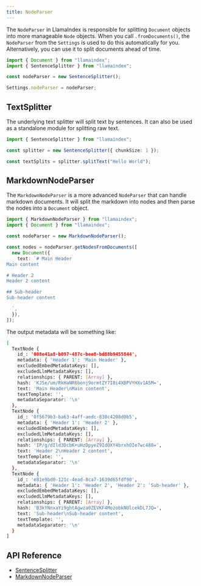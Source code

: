 ```yaml
---
title: NodeParser
---
```


The `NodeParser` in LlamaIndex is responsible for splitting `Document` objects into more manageable `Node` objects. When you call `.fromDocuments()`, the `NodeParser` from the `Settings` is used to do this automatically for you. Alternatively, you can use it to split documents ahead of time.

```typescript
import { Document } from "llamaindex";
import { SentenceSplitter } from "llamaindex";

const nodeParser = new SentenceSplitter();

Settings.nodeParser = nodeParser;
```

## TextSplitter

The underlying text splitter will split text by sentences. It can also be used as a standalone module for splitting raw text.

```typescript
import { SentenceSplitter } from "llamaindex";

const splitter = new SentenceSplitter({ chunkSize: 1 });

const textSplits = splitter.splitText("Hello World");
```

## MarkdownNodeParser

The `MarkdownNodeParser` is a more advanced `NodeParser` that can handle markdown documents. It will split the markdown into nodes and then parse the nodes into a `Document` object.

```typescript
import { MarkdownNodeParser } from "llamaindex";
import { Document } from "llamaindex";

const nodeParser = new MarkdownNodeParser();

const nodes = nodeParser.getNodesFromDocuments([
  new Document({
    text: `# Main Header
Main content

# Header 2
Header 2 content

## Sub-header
Sub-header content

  `,
  }),
]);
```

The output metadata will be something like:

```bash
[
  TextNode {
    id_: '008e41a8-b097-487c-bee8-bd88b9455844',
    metadata: { 'Header 1': 'Main Header' },
    excludedEmbedMetadataKeys: [],
    excludedLlmMetadataKeys: [],
    relationships: { PARENT: [Array] },
    hash: 'KJ5e/um/RkHaNR6bonj9ormtZY7I8i4XBPVYHXv1A5M=',
    text: 'Main Header\nMain content',
    textTemplate: '',
    metadataSeparator: '\n'
  },
  TextNode {
    id_: '0f5679b3-ba63-4aff-aedc-830c4208d0b5',
    metadata: { 'Header 1': 'Header 2' },
    excludedEmbedMetadataKeys: [],
    excludedLlmMetadataKeys: [],
    relationships: { PARENT: [Array] },
    hash: 'IP/g/dIld3DcbK+uHzDpyeZ9IdOXY4brxhOIe7wc488=',
    text: 'Header 2\nHeader 2 content',
    textTemplate: '',
    metadataSeparator: '\n'
  },
  TextNode {
    id_: 'e81e9bd0-121c-4ead-8ca7-1639d65fdf90',
    metadata: { 'Header 1': 'Header 2', 'Header 2': 'Sub-header' },
    excludedEmbedMetadataKeys: [],
    excludedLlmMetadataKeys: [],
    relationships: { PARENT: [Array] },
    hash: 'B3kYNnxaYi9ghtAgwza0ZEVKF4MozobkNUlcekDL7JQ=',
    text: 'Sub-header\nSub-header content',
    textTemplate: '',
    metadataSeparator: '\n'
  }
]
```

## API Reference

- [SentenceSplitter](/docs/api/classes/SentenceSplitter)
- [MarkdownNodeParser](/docs/api/classes/MarkdownNodeParser)
